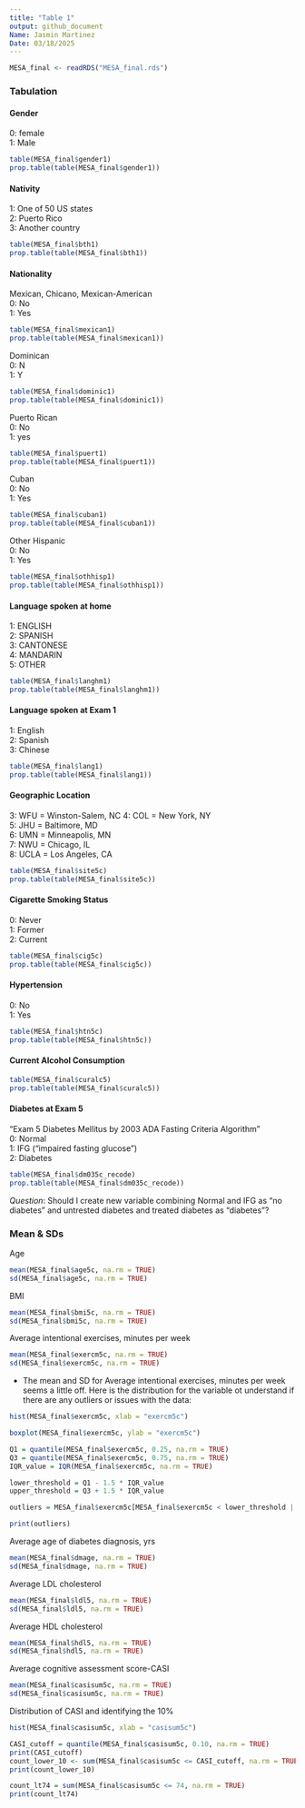 ```yaml
---
title: "Table 1"
output: github_document
Name: Jasmin Martinez
Date: 03/18/2025
---
```

```r
MESA_final <- readRDS("MESA_final.rds")
```

### Tabulation
#### Gender 
0: female  
1: Male
```r
table(MESA_final$gender1)
prop.table(table(MESA_final$gender1))
```
#### Nativity
1: One of 50 US states   
2: Puerto Rico   
3: Another country  
```r
table(MESA_final$bth1)
prop.table(table(MESA_final$bth1))
```
#### Nationality
Mexican, Chicano, Mexican-American   
0: No  
1: Yes  
```r
table(MESA_final$mexican1)
prop.table(table(MESA_final$mexican1))
```
Dominican   
0: N  
1: Y  
```r
table(MESA_final$dominic1)
prop.table(table(MESA_final$dominic1))
```
Puerto Rican   
0: No  
1: yes  
```r
table(MESA_final$puert1)
prop.table(table(MESA_final$puert1))
```
Cuban   
0: No  
1: Yes  
```r
table(MESA_final$cuban1)
prop.table(table(MESA_final$cuban1))
```
Other Hispanic   
0: No  
1: Yes   
```r
table(MESA_final$othhisp1)
prop.table(table(MESA_final$othhisp1))
```
#### Language spoken at home
1: ENGLISH  
2: SPANISH  
3: CANTONESE  
4: MANDARIN  
5: OTHER 
```r
table(MESA_final$langhm1)
prop.table(table(MESA_final$langhm1))
```

#### Language spoken at Exam 1 
1: English   
2: Spanish   
3: Chinese  
```r
table(MESA_final$lang1)
prop.table(table(MESA_final$lang1))
```

#### Geographic Location  
3: WFU = Winston-Salem, NC
4: COL = New York, NY  
5: JHU = Baltimore, MD  
6: UMN = Minneapolis, MN  
7: NWU = Chicago, IL  
8: UCLA = Los Angeles, CA  
```r
table(MESA_final$site5c)
prop.table(table(MESA_final$site5c))
```

#### Cigarette Smoking Status  
0: Never  
1: Former  
2: Current  
```r
table(MESA_final$cig5c)
prop.table(table(MESA_final$cig5c))
```

#### Hypertension  
0: No  
1: Yes  
```r
table(MESA_final$htn5c)
prop.table(table(MESA_final$htn5c))
```
#### Current Alcohol Consumption
```r
table(MESA_final$curalc5)
prop.table(table(MESA_final$curalc5))
```


#### Diabetes at Exam 5 
"Exam 5 Diabetes Mellitus by 2003 ADA Fasting Criteria Algorithm"   
0: Normal  
1: IFG ("impaired fasting glucose")  
2: Diabetes
```r
table(MESA_final$dm035c_recode)
prop.table(table(MESA_final$dm035c_recode))
```
_Question_: Should I create new variable combining Normal and IFG as "no diabetes" and untrested diabetes and treated diabetes as "diabetes"? 

### Mean & SDs  
Age  
```r
mean(MESA_final$age5c, na.rm = TRUE)
sd(MESA_final$age5c, na.rm = TRUE)
```
BMI  
```r
mean(MESA_final$bmi5c, na.rm = TRUE)
sd(MESA_final$bmi5c, na.rm = TRUE)
```
Average intentional exercises, minutes per week  
```r
mean(MESA_final$exercm5c, na.rm = TRUE)
sd(MESA_final$exercm5c, na.rm = TRUE)
```
- The mean and SD for Average intentional exercises, minutes per week seems a little off. Here is the distribution for the variable ot understand if there are any outliers or issues with the data:
```r
hist(MESA_final$exercm5c, xlab = "exercm5c")

boxplot(MESA_final$exercm5c, ylab = "exercm5c")

```
```r
Q1 = quantile(MESA_final$exercm5c, 0.25, na.rm = TRUE)
Q3 = quantile(MESA_final$exercm5c, 0.75, na.rm = TRUE)
IQR_value = IQR(MESA_final$exercm5c, na.rm = TRUE)

lower_threshold = Q1 - 1.5 * IQR_value
upper_threshold = Q3 + 1.5 * IQR_value

outliers = MESA_final$exercm5c[MESA_final$exercm5c < lower_threshold | MESA_final$exercm5c > upper_threshold]

print(outliers)

```


Average age of diabetes diagnosis, yrs
```r
mean(MESA_final$dmage, na.rm = TRUE)
sd(MESA_final$dmage, na.rm = TRUE)
```
Average LDL cholesterol 
```r
mean(MESA_final$ldl5, na.rm = TRUE)
sd(MESA_final$ldl5, na.rm = TRUE)
```
Average HDL cholesterol
```r
mean(MESA_final$hdl5, na.rm = TRUE)
sd(MESA_final$hdl5, na.rm = TRUE)
```
Average cognitive assessment score-CASI  
```r
mean(MESA_final$casisum5c, na.rm = TRUE)
sd(MESA_final$casisum5c, na.rm = TRUE)
```
Distribution of CASI and identifying the 10% 
```r
hist(MESA_final$casisum5c, xlab = "casisum5c")

CASI_cutoff = quantile(MESA_final$casisum5c, 0.10, na.rm = TRUE)
print(CASI_cutoff)
count_lower_10 <- sum(MESA_final$casisum5c <= CASI_cutoff, na.rm = TRUE)
print(count_lower_10)

count_lt74 = sum(MESA_final$casisum5c <= 74, na.rm = TRUE)
print(count_lt74)


```




